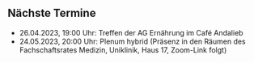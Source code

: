 ## Nächste Termine
* 26.04.2023, 19:00 Uhr: Treffen der AG Ernährung im Café Andalieb
* 24.05.2023, 20:00 Uhr: Plenum hybrid (Präsenz in den Räumen des Fachschaftsrates Medizin, Uniklinik, Haus 17, Zoom-Link folgt)